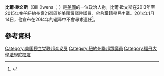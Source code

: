 '''比爾·歐文斯'''（Bill Owens ；{{bd|1949年|1月20日}}）是[[美國|美國]]的一位政治人物。比爾·歐文斯在2013年至2015年擔任紐約州第21選區的美國眾議院議員。他的黨籍是[[民主黨_(美國)|民主黨]]。2014年1月14日，他宣布在2014年的選舉中不會尋求連任<ref>{{cite news|last=Thompson|first=Maury|title=Bill Owens will not seek re-election|url=http://poststar.com/news/local/bill-owens-will-not-seek-re-election/article_00241ccc-7d40-11e3-8dd2-0019bb2963f4.html|newspaper=Glens Falls Post-Star|date=January 14, 2014|accessdate=2016-01-04|archive-date=2016-11-09|archive-url=https://web.archive.org/web/20161109210324/http://poststar.com/news/local/bill-owens-will-not-seek-re-election/article_00241ccc-7d40-11e3-8dd2-0019bb2963f4.html|dead-url=no}}</ref>。
== 參考資料 ==
{{reflist}}
[[Category:美国民主党联邦众议员|Category:美国民主党联邦众议员]]
[[Category:紐約州聯邦眾議員|Category:紐約州聯邦眾議員]]
[[Category:福丹大學法學院校友|Category:福丹大學法學院校友]]